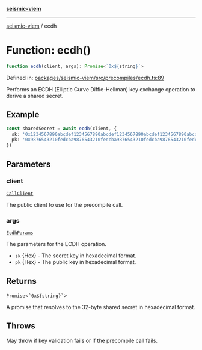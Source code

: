 [**seismic-viem**](/seismic-viem/README.mdx)

---

[seismic-viem](/seismic-viem/globals.mdx) / ecdh

# Function: ecdh()

```ts
function ecdh(client, args): Promise<`0x${string}`>
```

Defined in: [packages/seismic-viem/src/precompiles/ecdh.ts:89](https://github.com/SeismicSystems/seismic-client/blob/9fcfa5c0984a89e84539dc512bd70bb63c77e3ef/packages/seismic-viem/src/precompiles/ecdh.ts#L89)

Performs an ECDH (Elliptic Curve Diffie-Hellman) key exchange operation to derive a shared secret.

## Example

```typescript
const sharedSecret = await ecdh(client, {
  sk: '0x1234567890abcdef1234567890abcdef1234567890abcdef1234567890abcdef',
  pk: '0x9876543210fedcba9876543210fedcba9876543210fedcba9876543210fedcba',
})
```

## Parameters

### client

[`CallClient`](/seismic-viem/type-aliases/CallClient.mdx)

The public client to use for the precompile call.

### args

[`EcdhParams`](/seismic-viem/type-aliases/EcdhParams.mdx)

The parameters for the ECDH operation.

- `sk` {Hex} - The secret key in hexadecimal format.
- `pk` {Hex} - The public key in hexadecimal format.

## Returns

`Promise`\<`` `0x${string}` ``\>

A promise that resolves to the 32-byte shared secret in hexadecimal format.

## Throws

May throw if key validation fails or if the precompile call fails.
